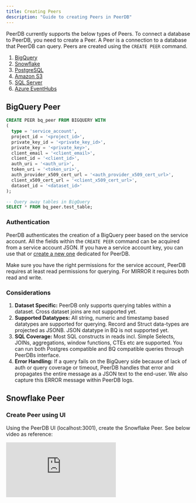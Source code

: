 ```yaml
---
title: Creating Peers
description: "Guide to creating Peers in PeerDB"
---
```


PeerDB currently supports the below types of Peers. To connect a database to PeerDB, you need to create a Peer. A Peer is a connection to a database that PeerDB can query. Peers are created using the `CREATE PEER` command.

1. [BigQuery](#bigquery-peer)
2. [Snowflake](#snowflake-peer)
3. [PostgreSQL](#postgresql-peer)
4. [Amazon S3](#s3-peer)
5. [SQL Server](#sqlserver-peer)
6. [Azure EventHubs](#eventhub-peer)

## BigQuery Peer

```sql
CREATE PEER bq_peer FROM BIGQUERY WITH
(
  type = 'service_account',
  project_id = '<project_id>',
  private_key_id = '<private_key_id>',
  private_key = '<private_key>',
  client_email = '<client_email>',
  client_id = '<client_id>',
  auth_uri = '<auth_uri>',
  token_uri = '<token_uri>',
  auth_provider_x509_cert_url = '<auth_provider_x509_cert_url>',
  client_x509_cert_url = '<client_x509_cert_url>',
  dataset_id = '<dataset_id>'
);

-- Query away tables in BigQuery
SELECT * FROM bq_peer.test_table;
```

### Authentication

PeerDB authenticates the creation of a BigQuery peer based on the service account. All the fields within the `CREATE PEER` command can be acquired from a service account JSON.
If you have a service account key, you can use that or [create a new one](https://cloud.google.com/iam/docs/keys-create-delete) dedicated for PeerDB.

<Info>
  Make sure you have the right permissions for the service account, PeerDB
  requires at least read permissions for querying. For MIRROR it requires both
  read and write.
</Info>

### Considerations

1. **Dataset Specific:** PeerDB only supports querying tables within a dataset. Cross dataset joins are not supported yet.
2. **Supported Datatypes:** All string, numeric and timestamp based datatypes are supported for querying. Record and Struct data-types are projected as JSONB. JSON datatype in BQ is not supported yet.
3. **SQL Coverage:** Most SQL constructs in reads incl. Simple Selects, JOINs, aggregations, window functions, CTEs etc are supported. You can run both Postgres compatible and BQ compatible queries through PeerDBs interface.
4. **Error Handling:** If a query fails on the BigQuery side because of lack of auth or query coverage or timeout, PeerDB handles that error and propagates the entire message as a JSON text to the end-user. We also capture this ERROR message within PeerDB logs.

## Snowflake Peer

### Create Peer using UI
Using the PeerDB UI (localhost:3001), create the Snowflake Peer. See below video as reference:

<div style={{ position: "relative", paddingBottom: "56.25%", height: 0 }}>
  <iframe
    src="https://www.loom.com/embed/7a8eb794911e49e9bc994c03d0cfeda0?sid=041aa7ea-5ed3-43f5-b4e3-51c39aa2f133"
    frameBorder={0}
    webkitallowfullscreen=""
    mozallowfullscreen=""
    allowFullScreen=""
    style={{
      position: "absolute",
      top: 0,
      left: 0,
      width: "100%",
      height: "100%"
    }}
  />
</div>

### Create Peer using connection string

```sql
CREATE PEER sf_peer FROM SNOWFLAKE WITH
(
  account_id = '<snowflake_account_identifier>',
  username = '<user_name>',
  private_key ='<private_key>',
  password = '<password>' -- only provide when the private key is encrypted
  database = '<database_name>',
  schema = '<schema>',
  warehouse = '<ware_house>',
  role = '<role>',
  query_timeout = '<query_timeout_in_seconds>'
);

-- Query away tables in Snowflake
SELECT * FROM sf_peer.<schema>.<tablename>;
```

### Authentication

PeerDB authenticates the creation of a Snowflake peer based key pair authentication. Encrypted private keys are also supported.
Refer to this [doc](https://docs.snowflake.com/en/user-guide/key-pair-auth#configuring-key-pair-authentication) to create key pair, assign them to the right role and help populate the above fields.

### Considerations

1. **Database Specific:** PeerDB only supports querying tables within a database. Cross database joins are not supported yet.
2. **Supported Datatypes:** All string, numeric and timestamp based datatypes are supported for querying.
3. **SQL Coverage:** Most SQL constructs in reads incl. Simple Selects, JOINs, aggregations, window functions, CTEs etc are supported. You can run both Postgres compatible and SF compatible queries through PeerDBs interface.
4. **Error Handling:** If a query fails on the Snowflake side because of lack of auth or query coverage or timeout, PeerDB handles that error and propagates the entire message as a JSON text to the end-user. We also capture this ERROR message within PeerDB logs.

## PostgreSQL Peer
### Create Peer using UI
Using the PeerDB UI (localhost:3001), create the Postgres Peer. See below video as reference:

<div style={{ position: "relative", paddingBottom: "56.25%", height: 0 }}>
  <iframe
    src="https://www.loom.com/embed/a28dcf4f54a24102a7522bf3834a204e?sid=fde66e4a-778e-4f15-a284-0dd0f1116541"
    frameBorder={0}
    webkitallowfullscreen=""
    mozallowfullscreen=""
    allowFullScreen=""
    style={{
      position: "absolute",
      top: 0,
      left: 0,
      width: "100%",
      height: "100%"
    }}
  />
</div>

### Create Peer using connection string
```sql
CREATE PEER postgres_peer FROM POSTGRES WITH
(
    host = '<hostname>',
    port = '<port>',
    user = '<user>',
    password = '<password>',
    database = '<dbname>'
);

-- Query away tables in Postgres
SELECT * FROM postgres_peer.<schema>.<tablename>;
```

If you are connecting to a Docker Postgres instance on the same docker network as PeerDB, then the hostname will be the service name of the Postgres server and the port will be `5432`.

### Considerations

1. **Supported Datatypes:** All string, numeric and timestamp based datatypes are supported for querying. We are actively addding support for other types.
2. **Unsupported COPY command:** COPY command is not supported yet.


## Storage Peers - S3 and GCS
For CDC, you would require a PostgreSQL instance to use as an external metadata store.
The CREATE PEER command for S3/GCS depends on how you set the following parameters.
```sql
CREATE PEER storage_peer FROM S3 WITH
(
    url = 's3://<gcs/s3_bucket_name>/<prefix>', -- bucket should exist
    access_key_id = '<hmac_key>', -- or AWS equivalent
    secret_access_key = '<hmac_secret>', -- or AWS equivalent
    region = 'auto', -- for S3, use the region of your bucket
    endpoint = 'https://storage.googleapis.com', -- or empty for S3
    metadata_db = 'host=<host> port=<port> user=<user> password=<password> database=<database>'
);
```
 Note that if you leave any of these parameters empty, PeerDB will use the corresponding Docker compose environment variable instead:
```yaml
x-flow-worker-env: &flow-worker-env
  ...
  # For GCS, these will be your HMAC keys instead
  # For more information:
  # https://cloud.google.com/storage/docs/authentication/managing-hmackeys
  AWS_ACCESS_KEY_ID: ${AWS_ACCESS_KEY_ID:-}
  AWS_SECRET_ACCESS_KEY: ${AWS_SECRET_ACCESS_KEY:-}
  # For GCS, set this to "auto" without the quotes
  AWS_REGION: ${AWS_REGION:-}
  # For GCS, set this as: https://storage.googleapis.com
  AWS_ENDPOINT: ${AWS_ENDPOINT:-}
  ...
```

### Considerations

1. The bucket specified in the URL must already exist.
2. Only `.avro` file format is currently supported.
3. Currently only data-movement is supported for this type of peer. Querying this peer from PeerDB's interface is not supported.

## SQLServer Peer

```sql
CREATE PEER sqlserver_peer FROM SQLSERVER WITH(
  server='<your-hostname>',
  port='<your-port>',
  user='<user>',
  password='<password>',
  database='<database>'
);
```

If you are connecting to a Docker SQL Server/Azure SQL Edge instance on the same docker network as PeerDB, then the hostname will be the service name of the SQL server and the port will be `5432`.

### Considerations

1. Currently only data-movement is supported for this type of peer. Querying this peer from PeerDB's interface is not supported.

## Eventhub Support

### EventHub Peer

This peer uses an external PostgreSQL instance to manage metadata for the mirror. To create an EVENTHUB peer, use the following SQL syntax:

```sql
CREATE PEER <eh_peer_name> FROM EVENTHUB WITH (
  subscription_id = '<subscription-id>',
  resource_group = '<resource-group-name>',
  namespace = '<namespace-name>',
  location = '<location>',  -- eg: eastus
  partition_count = '<number-of-partitions>',
  message_retention_in_days = '<retention-days>'
);
```

**Parameters:**

- `subscription_id`: The ID of the Azure subscription.
- `resource_group`: The name of the Azure resource group.
- `namespace`: The namespace for the EVENTHUB.
- `location`: The location of the EVENTHUB instance, e.g., eastus.
- `partition_count`: The number of partitions for the EVENTHUB.
- `message_retention_in_days`: The number of days the messages will be retained.

### EventHubGroup Peer

You will need to wrap multiple EVENTHUB peers in an EVENTHUBGROUP peer to create a mirror. To create an EVENTHUBGROUP peer, use the following SQL syntax:

```sql
CREATE PEER <eh_group_name> FROM EVENTHUBGROUP WITH (
  mq_test_peer_7 = true, -- enable this member
  metadata_db = 'host=<hostname> user=<username> port=<port-number> password=<password> database=<database-name>',
  unnest_columns = '<column-names>'
);
```

**Parameters:**

- `mq_test_peer_7`: Enable this EVENTHUB member in the group. You can enable multiple EVENTHUB peers in the group.
- `metadata_db`: The PostgreSQL connection string for the metadata database. Ensure it includes host, user, port, password, and database details.
- `unnest_columns`: Specifies the columns you'd like to unnest in the EVENTHUBGROUP.

In order to use this peer, your **Azure credentials must be filled** in our PeerDB docker-compose file in the environments section of the `flow-worker` service:

```yaml
environment:
  ENABLE_PROFILING: true
  PROFILING_SERVER: 0.0.0.0:6060
  TEMPORAL_HOST_PORT: temporalite:7233
  AZURE_CLIENT_ID: <client-id>
  AZURE_CLIENT_SECRET: <secret>
  AZURE_TENANT_ID: <tenant-id>
```

### Considerations

1. Currently only data-movement is supported for this type of peer. Querying this peer from PeerDB's interface is not supported.
